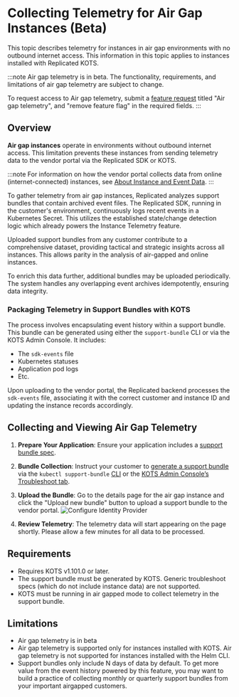# Collecting Telemetry for Air Gap Instances (Beta)

This topic describes telemetry for instances in air gap environments with no outbound internet access. This information in this topic applies to instances installed with Replicated KOTS.

:::note
Air gap telemetry is in beta. The functionality, requirements, and limitations of air gap telemetry are subject to change.

To request access to Air gap telemetry, submit a [feature request](https://vendor.replicated.com/support?requestType=feature&productArea=vendor&title=Air+gap+telemetry) titled "Air gap telemetry", and "remove feature flag" in the required fields.
:::

## Overview

**Air gap instances** operate in environments without outbound internet access. This limitation prevents these instances from sending telemetry data to the vendor portal via the Replicated SDK or KOTS.

:::note
For information on how the vendor portal collects data from online (internet-connected) instances, see [About Instance and Event Data](/vendor/instance-insights-event-data#about-reporting).
:::

To gather telemetry from air gap instances, Replicated analyzes support bundles that contain archived event files. The Replicated SDK, running in the customer's environment, continuously logs recent events in a Kubernetes Secret. This utilizes the established state/change detection logic which already powers the Instance Telemetry feature.

Uploaded support bundles from any customer contribute to a comprehensive dataset, providing tactical and strategic insights across all instances. This allows parity in the analysis of air-gapped and online instances.

To enrich this data further, additional bundles may be uploaded periodically. The system handles any overlapping event archives idempotently, ensuring data integrity.

### Packaging Telemetry in Support Bundles with KOTS

The process involves encapsulating event history within a support bundle. This bundle can be generated using either the `support-bundle` CLI or via the KOTS Admin Console. It includes:

- The `sdk-events` file
- Kubernetes statuses
- Application pod logs
- Etc.

Upon uploading to the vendor portal, the Replicated backend processes the `sdk-events` file, associating it with the correct customer and instance ID and updating the instance records accordingly.

## Collecting and Viewing Air Gap Telemetry

1. **Prepare Your Application**: Ensure your application includes a [support bundle spec](vendor/support-online-support-bundle-specs).

1. **Bundle Collection**: Instruct your customer to [generate a support bundle](/enterprise/troubleshooting-an-app) via the `kubectl support-bundle` [CLI](/enterprise/troubleshooting-an-app#generating-a-support-bundle-using-the-cli) or the [KOTS Admin Console’s Troubleshoot tab](/enterprise/troubleshooting-an-app#generate-a-support-bundle-using-the-admin-console).

1. **Upload the Bundle**: Go to the details page for the air gap instance and click the "Upload new bundle" button to upload a support bundle to the vendor portal. ![Configure Identity Provider](/images/airgap-upload-telemetry.png)

1. **Review Telemetry**: The telemetry data will start appearing on the page shortly. Please allow a few minutes for all data to be processed.

## Requirements

* Requires KOTS v1.101.0 or later.
* The support bundle must be generated by KOTS. Generic troubleshoot specs (which do not include instance data) are not supported.
* KOTS must be running in air gapped mode to collect telemetry in the support bundle.

## Limitations

* Air gap telemetry is in beta
* Air gap telemetry is supported only for instances installed with KOTS. Air gap telemetry is not supported for instances installed with the Helm CLI.
* Support bundles only include N days of data by default. To get more value from the event history powered by this feature, you may want to build a practice of collecting monthly or quarterly support bundles from your important airgapped customers.
